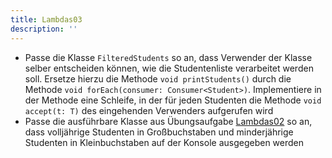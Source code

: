 ```yaml
---
title: Lambdas03
description: ''
---
```



- Passe die Klasse `FilteredStudents` so an, dass Verwender der Klasse selber
  entscheiden können, wie die Studentenliste verarbeitet werden soll. Ersetze
  hierzu die Methode `void printStudents()` durch die Methode
  `void forEach(consumer: Consumer<Student>)`. Implementiere in der Methode eine
  Schleife, in der für jeden Studenten die Methode `void accept(t: T)` des
  eingehenden Verwenders aufgerufen wird
- Passe die ausführbare Klasse aus Übungsaufgabe [Lambdas02](lambdas02) so an,
  dass volljährige Studenten in Großbuchstaben und minderjährige Studenten in
  Kleinbuchstaben auf der Konsole ausgegeben werden

<Exercise pullRequest="69" branchSuffix="lambdas/03" />
